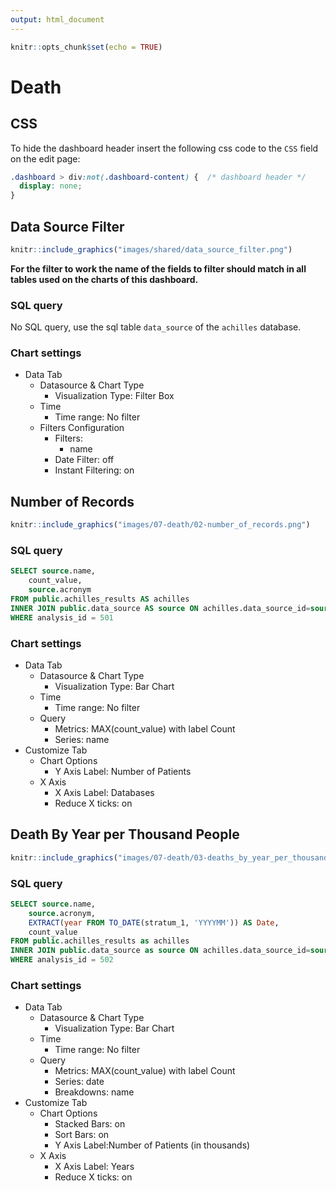 ```yaml
---
output: html_document
---
```


```r
knitr::opts_chunk$set(echo = TRUE)
```

# Death

<!-- Discuss the goal of this dashboard... TO DO -->

## CSS

To hide the dashboard header insert the following css code to the `CSS` field on the edit page:

```css
.dashboard > div:not(.dashboard-content) {  /* dashboard header */
  display: none;
}
```

## Data Source Filter

```r
knitr::include_graphics("images/shared/data_source_filter.png")
```

**For the filter to work the name of the fields to filter should match in all tables used on the charts of this dashboard.**

### SQL query

No SQL query, use the sql table `data_source` of the `achilles` database.

### Chart settings

- Data Tab
  - Datasource & Chart Type
    - Visualization Type: Filter Box
  - Time
    - Time range: No filter
  - Filters Configuration
    - Filters:
      - name
    - Date Filter: off
    - Instant Filtering: on

## Number of Records

```r
knitr::include_graphics("images/07-death/02-number_of_records.png")
```

### SQL query

```sql
SELECT source.name,
    count_value,
    source.acronym
FROM public.achilles_results AS achilles
INNER JOIN public.data_source AS source ON achilles.data_source_id=source.id
WHERE analysis_id = 501
```

### Chart settings

- Data Tab
  - Datasource & Chart Type
    - Visualization Type: Bar Chart
  - Time
    - Time range: No filter
  - Query
    - Metrics: MAX(count_value) with label Count
    - Series: name
- Customize Tab
  - Chart Options
    - Y Axis Label: Number of Patients
  - X Axis
    - X Axis Label: Databases
    - Reduce X ticks: on

## Death By Year per Thousand People

```r
knitr::include_graphics("images/07-death/03-deaths_by_year_per_thousand_people.png")
```

### SQL query

```sql
SELECT source.name,
    source.acronym,
    EXTRACT(year FROM TO_DATE(stratum_1, 'YYYYMM')) AS Date,
    count_value
FROM public.achilles_results as achilles
INNER JOIN public.data_source as source ON achilles.data_source_id=source.id
WHERE analysis_id = 502
```

### Chart settings

- Data Tab
  - Datasource & Chart Type
    - Visualization Type: Bar Chart
  - Time
    - Time range: No filter
  - Query
    - Metrics: MAX(count_value) with label Count
    - Series: date
    - Breakdowns: name
- Customize Tab
  - Chart Options
    - Stacked Bars: on
    - Sort Bars: on
    - Y Axis Label:Number of Patients (in thousands)
  - X Axis
    - X Axis Label: Years
    - Reduce X ticks: on
